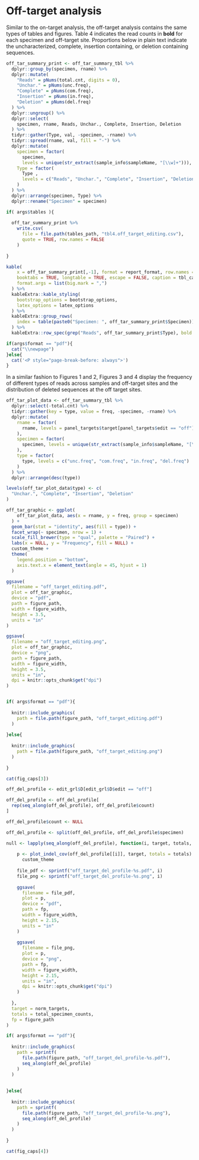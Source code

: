 # Off-target analysis

Similar to the on-target analysis, the off-target analysis contains the same types of tables and figures. Table 4 indicates the read counts in **bold** for each specimen and off-target site. Proportions below in plain text indicate the uncharacterized, complete, insertion containing, or deletion containing sequences.

```r
off_tar_summary_print <- off_tar_summary_tbl %>%
  dplyr::group_by(specimen, rname) %>%
  dplyr::mutate(
    "Reads" = pNums(total.cnt, digits = 0),
    "Unchar." = pNums(unc.freq),
    "Complete" = pNums(com.freq),
    "Insertion" = pNums(in.freq),
    "Deletion" = pNums(del.freq)
  ) %>%
  dplyr::ungroup() %>%
  dplyr::select(
    specimen, rname, Reads, Unchar., Complete, Insertion, Deletion
  ) %>%
  tidyr::gather(Type, val, -specimen, -rname) %>%
  tidyr::spread(rname, val, fill = "-") %>%
  dplyr::mutate(
    specimen = factor(
      specimen, 
      levels = unique(str_extract(sample_info$sampleName, "[\\w]+"))),
    Type = factor(
      Type , 
      levels = c("Reads", "Unchar.", "Complete", "Insertion", "Deletion")
    )
  ) %>%
  dplyr::arrange(specimen, Type) %>%
  dplyr::rename("Specimen" = specimen)

if( args$tables ){
  
  off_tar_summary_print %>%
    write.csv(
      file = file.path(tables_path, "tbl4.off_target_editing.csv"),
      quote = TRUE, row.names = FALSE
    )
  
}

kable(
    x = off_tar_summary_print[,-1], format = report_format, row.names = FALSE,
    booktabs = TRUE, longtable = TRUE, escape = FALSE, caption = tbl_caps[4],
    format.args = list(big.mark = ",")
  ) %>%
  kableExtra::kable_styling(
    bootstrap_options = bootstrap_options,
    latex_options = latex_options
  ) %>%
  kableExtra::group_rows(
    index = table(paste0("Specimen: ", off_tar_summary_print$Specimen))
  ) %>%
  kableExtra::row_spec(grep("Reads", off_tar_summary_print$Type), bold = TRUE)

```

```r
if(args$format == "pdf"){
  cat("\\newpage")
}else{
  cat('<P style="page-break-before: always">')
}
```

In a similar fashion to Figures 1 and 2, Figures 3 and 4 display the frequency of different types of reads across samples and off-target sites and the distribution of deleted sequences at the off target sites.

```r
off_tar_plot_data <- off_tar_summary_tbl %>%
  dplyr::select(-total.cnt) %>%
  tidyr::gather(key = type, value = freq, -specimen, -rname) %>%
  dplyr::mutate(
    rname = factor(
      rname, levels = panel_targets$target[panel_targets$edit == "off"]
    ),
    specimen = factor(
      specimen, levels = unique(str_extract(sample_info$sampleName, "[\\w]+"))
    ),
    type = factor(
      type, levels = c("unc.freq", "com.freq", "in.freq", "del.freq")
    )
  ) %>%
  dplyr::arrange(desc(type))

levels(off_tar_plot_data$type) <- c(
  "Unchar.", "Complete", "Insertion", "Deletion"
)

off_tar_graphic <- ggplot(
    off_tar_plot_data, aes(x = rname, y = freq, group = specimen)
  ) + 
  geom_bar(stat = "identity", aes(fill = type)) + 
  facet_wrap(~ specimen, nrow = 1) +
  scale_fill_brewer(type = "qual", palette = "Paired") +
  labs(x = NULL, y = "Frequency", fill = NULL) +
  custom_theme +
  theme(
    legend.position = "bottom",
    axis.text.x = element_text(angle = 45, hjust = 1)
  )

ggsave(
  filename = "off_target_editing.pdf", 
  plot = off_tar_graphic, 
  device = "pdf", 
  path = figure_path, 
  width = figure_width, 
  height = 3.5, 
  units = "in"
)

ggsave(
  filename = "off_target_editing.png", 
  plot = off_tar_graphic, 
  device = "png", 
  path = figure_path, 
  width = figure_width,
  height = 3.5, 
  units = "in",
  dpi = knitr::opts_chunk$get("dpi")
)


if( args$format == "pdf"){
  
  knitr::include_graphics(
    path = file.path(figure_path, "off_target_editing.pdf")
  )
  
}else{
  
  knitr::include_graphics(
    path = file.path(figure_path, "off_target_editing.png")
  )
  
}
```

```r
cat(fig_caps[3]) 
```

```r
off_del_profile <- edit_grl$D[edit_grl$D$edit == "off"]

off_del_profile <- off_del_profile[
  rep(seq_along(off_del_profile), off_del_profile$count)
]

off_del_profile$count <- NULL

off_del_profile <- split(off_del_profile, off_del_profile$specimen)

null <- lapply(seq_along(off_del_profile), function(i, target, totals, fp){
  
    p <- plot_indel_cov(off_del_profile[[i]], target, totals = totals) + 
      custom_theme
    
    file_pdf <- sprintf("off_target_del_profile-%s.pdf", i)
    file_png <- sprintf("off_target_del_profile-%s.png", i)
      
    ggsave(
      filename = file_pdf, 
      plot = p, 
      device = "pdf", 
      path = fp, 
      width = figure_width, 
      height = 2.15, 
      units = "in"
    )
    
    ggsave(
      filename = file_png, 
      plot = p, 
      device = "png", 
      path = fp, 
      width = figure_width,
      height = 2.15, 
      units = "in",
      dpi = knitr::opts_chunk$get("dpi")
    )
    
  },
  target = norm_targets,
  totals = total_specimen_counts,
  fp = figure_path
)

if( args$format == "pdf"){
  
  knitr::include_graphics(
    path = sprintf(
      file.path(figure_path, "off_target_del_profile-%s.pdf"), 
      seq_along(off_del_profile)
    )
  )
  
  
}else{
  
  knitr::include_graphics(
    path = sprintf(
      file.path(figure_path, "off_target_del_profile-%s.png"), 
      seq_along(off_del_profile)
    )
  )
  
}

```

```r
cat(fig_caps[4]) 
```